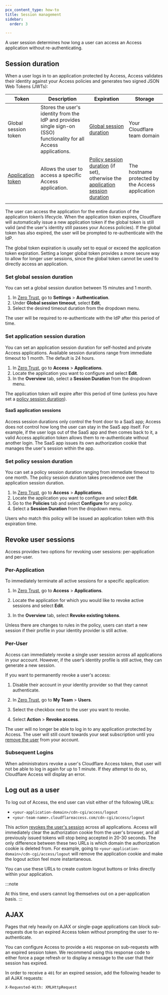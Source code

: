 ```yaml
---
pcx_content_type: how-to
title: Session management
sidebar:
  order: 3

---
```



A user session determines how long a user can access an Access application without re-authenticating.

## Session duration

When a user logs in to an application protected by Access, Access validates their identity against your Access policies and generates two signed JSON Web Tokens (JWTs):



| Token                                                                                 | Description                                                                                                          | Expiration                                                                                                                                        | Storage                                                                           |
| ------------------------------------------------------------------------------------- | -------------------------------------------------------------------------------------------------------------------- | ------------------------------------------------------------------------------------------------------------------------------------------------- | --------------------------------------------------------------------------------- |
| Global session token                                                                  | Stores the user's identity from the IdP and provides single sign-on (SSO) functionality for all Access applications. | [Global session duration](#set-global-session-duration)                                                                                           | Your Cloudflare <GlossaryTooltip term="team domain">team domain</GlossaryTooltip> |
| [Application token](/cloudflare-one/identity/authorization-cookie/application-token/) | Allows the user to access a specific Access application.                                                             | [Policy session duration](#set-policy-session-duration) (if set), otherwise the [application session duration](#set-application-session-duration) | The hostname protected by the Access application                                  |
|                                                                                       |                                                                                                                      |                                                                                                                                                   |                                                                                   |

The user can access the application for the entire duration of the application token’s lifecycle. When the application token expires, Cloudflare will automatically issue a new application token if the global token is still valid (and the user's identity still passes your Access policies). If the global token has also expired, the user will be prompted to re-authenticate with the IdP.

The global token expiration is usually set to equal or exceed the application token expiration. Setting a longer global token provides a more secure way to allow for longer user sessions, since the global token cannot be used to directly access an application.

### Set global session duration

You can set a global session duration between 15 minutes and 1 month.

1. In [Zero Trust](https://one.dash.cloudflare.com), go to **Settings** > **Authentication**.
2. Under **Global session timeout**, select **Edit**,
3. Select the desired timeout duration from the dropdown menu.

The user will be required to re-authenticate with the IdP after this period of time.

### Set application session duration

You can set an application session duration for self-hosted and private Access applications. Available session durations range from immediate timeout to 1 month. The default is 24 hours.

1. In [Zero Trust](https://one.dash.cloudflare.com), go to **Access** > **Applications**.
2. Locate the application you want to configure and select **Edit**.
3. In the **Overview** tab, select a **Session Duration** from the dropdown menu.

The application token will expire after this period of time (unless you have set a [policy session duration](#set-policy-session-duration)).

#### SaaS application sessions

Access session durations only control the front door to a SaaS app; Access does not control how long the user can stay in the SaaS app itself. For example, if the user logs out of the SaaS app and then comes back to it, a valid Access application token allows them to re-authenticate without another login. The SaaS app issues its own authorization cookie that manages the user's session within the app.

### Set policy session duration

You can set a policy session duration ranging from immediate timeout to one month. The policy session duration takes precedence over the application session duration.

1. In [Zero Trust](https://one.dash.cloudflare.com), go to **Access** > **Applications**.
2. Locate the application you want to configure and select **Edit**.
3. Go to the **Policies** tab and select **Configure** for any policy.
4. Select a **Session Duration** from the dropdown menu.

Users who match this policy will be issued an application token with this expiration time.

## Revoke user sessions

Access provides two options for revoking user sessions: per-application and per-user.

### Per-Application

To immediately terminate all active sessions for a specific application:

1. In [Zero Trust](https://one.dash.cloudflare.com), go to **Access** > **Applications**.

2. Locate the application for which you would like to revoke active sessions and select **Edit**.

3. In the **Overview** tab, select **Revoke existing tokens**.

Unless there are changes to rules in the policy, users can start a new session if their profile in your identity provider is still active.

### Per-User

Access can immediately revoke a single user session across all applications in your account. However, if the user’s identity profile is still active, they can generate a new session.

If you want to permanently revoke a user's access:

1. Disable their account in your identity provider so that they cannot authenticate.

2. In [Zero Trust](https://one.dash.cloudflare.com), go to **My Team** > **Users**.

3. Select the checkbox next to the user you want to revoke.

4. Select **Action** > **Revoke access**.

The user will no longer be able to log in to any application protected by Access. The user will still count towards your seat subscription until you [remove the user](/cloudflare-one/identity/users/seat-management) from your account.

### Subsequent Logins

When administrators revoke a user's Cloudflare Access token, that user will not be able to log in again for up to 1 minute. If they attempt to do so, Cloudflare Access will display an error.

## Log out as a user

To log out of Access, the end user can visit either of the following URLs:

* `<your-application-domain>/cdn-cgi/access/logout`
* `<your-team-name>.cloudflareaccess.com/cdn-cgi/access/logout`

This action [revokes the user's session](#per-user) across all applications. Access will immediately clear the authorization cookie from the user's browser, and all previously issued tokens will stop being accepted in 20-30 seconds. The only difference between these two URLs is which domain the authorization cookie is deleted from. For example, going to `<your-application-domain>/cdn-cgi/access/logout` will remove the application cookie and make the logout action feel more instantaneous.

You can use these URLs to create custom logout buttons or links directly within your application.

:::note

At this time, end users cannot log themselves out on a per-application basis. 
:::

## AJAX

Pages that rely heavily on AJAX or single-page applications can block sub-requests due to an expired Access token without prompting the user to re-authenticate.

You can configure Access to provide a `401` response on sub-requests with an expired session token. We recommend using this response code to either force a page refresh or to display a message to the user that their session has expired.

In order to receive a `401` for an expired session, add the following header to all AJAX requests:

`X-Requested-With: XMLHttpRequest`
